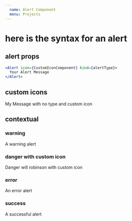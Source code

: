 ```yaml
---
  name: Alert Component
  menu: Projects
---
```




# here is the syntax for an alert


## alert props

<Props of={Alert}/>


```jsx live=true
<Alert icon={CustomIconComponent} kind={alertType}>
  Your Alert Message
</Alert>
```

## custom icons
<Playground>
    <Alert icon={Star}>
        My Message with no type and custom icon
    </Alert>
</Playground>

## contextual  

### warning 
<Playground>
    <Alert kind="warning">
        A warning alert
    </Alert>
</Playground>

### danger with custom icon
<Playground>
    <Alert icon={GitBranch} kind="danger">
        Danger will robinson with custom icon
    </Alert>
</Playground>

### error
<Playground>
    <Alert kind="error">
        An error alert
    </Alert>
</Playground>

### success 
<Playground>
    <Alert kind="success" dismissable>
        A successful alert
    </Alert>
</Playground>

